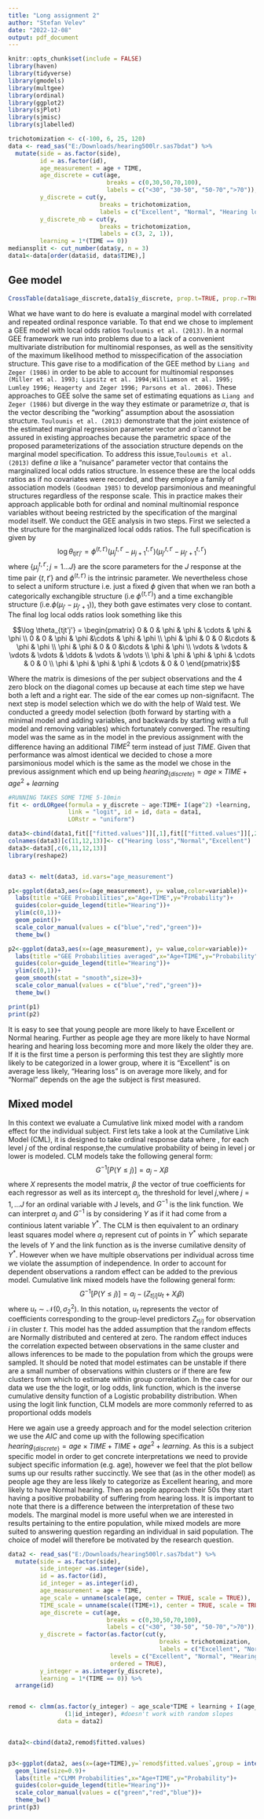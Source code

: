 ---
title: "Long assignment 2"
author: "Stefan Velev"
date: "2022-12-08"
output: pdf_document
---

```{r setup, include=FALSE}
knitr::opts_chunk$set(include = FALSE)
library(haven)
library(tidyverse)
library(gmodels)
library(multgee)
library(ordinal)
library(ggplot2)
library(sjPlot)
library(sjmisc)
library(sjlabelled)

trichotomization <- c(-100, 6, 25, 120)
data <- read_sas("E:/Downloads/hearing500lr.sas7bdat") %>%
  mutate(side = as.factor(side),
         id = as.factor(id),
         age_measurement = age + TIME,
         age_discrete = cut(age,
                            breaks = c(0,30,50,70,100),
                            labels = c("<30", "30-50", "50-70",">70")),
         y_discrete = cut(y,
                          breaks = trichotomization,
                          labels = c("Excellent", "Normal", "Hearing loss")),
         y_discrete_nb = cut(y,
                          breaks = trichotomization,
                          labels = c(3, 2, 1)),
         learning = 1*(TIME == 0))
mediansplit <- cut_number(data$y, n = 3)
data1<-data[order(data$id, data$TIME),]
```

## Gee model

```{r echo=FALSE}
CrossTable(data1$age_discrete,data1$y_discrete, prop.t=TRUE, prop.r=TRUE, prop.c=TRUE)
```

What we have want to do here is evaluate a marginal model with correlated and repeated ordinal responce variable. To that end we chose to implement a GEE model with local odds ratios `Touloumis et al. (2013)`. In a normal GEE framework we run into problems due to a lack of a convenient multivariate distribution for multinomial responses, as well as the sensitivity of the maximum likelihood method to misspecification of the association structure. This gave rise to a modification of the GEE method by `Liang and Zeger (1986)` in order to be able to account for multinomial responses `(Miller et al. 1993; Lipsitz et al. 1994;Williamson et al. 1995; Lumley 1996; Heagerty and Zeger 1996; Parsons et al. 2006)`. These approaches to GEE solve the same set of estimating equations as `Liang and Zeger (1986)` but diverge in the way they estimate or parametrize $\alpha$, that is the vector describing the "working" assumption about the asossiation structure. `Touloumis et al. (2013)` demonstrate that the joint existence of the estimated marginal regression parameter vector and $\hat{\alpha}$ cannot be assured in existing approaches because the parametric space of the proposed parameterizations of the association structure depends on the marginal model specification. To address this issue,`Touloumis et al. (2013)` define $\alpha$ like a “nuisance” parameter vector that contains the marginalized local odds ratios structure. In essence these are the local odds ratios as if no covariates were recorded, and they employe a family of association models `(Goodman 1985)` to develop parsimonious and meaningful structures regardless of the response scale. This in practice makes their approach applicable both for ordinal and nominal multinomial responce variables without beeing restricted by the specification of the marginal model itself. \newline
We conduct the GEE analysis in two steps. First we selected a the structure for the marginalized local odds ratios. The full specification is given by 
$$\log \theta_{tjt'j'}=\phi^{(t,t')}(\mu_{j}^{t,t'}-\mu_{j+1}^{t,t'})(\mu_{j'}^{t,t'}-\mu_{j'+1}^{t,t'})$$ 
where $\{\mu_{j}^{t,t'};j=1\dots J\}$ are the score parameters for the $J$ response at the time pair $\{t,t'\}$ and $\phi^{(t,t')}$ is the intrinsic parameter. We nevertheless chose to select a uniform structure i.e. just a fixed $\phi$ given that when we ran both a categorically exchangible structure (i.e $\phi^{\{t,t'\}}$) and a time exchangible structure (i.e.$\phi(\mu_{j'}-\mu_{j'+1})$), they both gave estimates very close to contant. The final log local odds ratios look something like this 

$$\log \theta_{tjt'j'} = 
\begin{pmatrix}
0 & 0 & \phi & \phi & \cdots & \phi & \phi \\
0 & 0 & \phi & \phi &\cdots & \phi & \phi \\
\phi & \phi & 0 & 0 &\cdots & \phi & \phi \\
\phi & \phi & 0 & 0 &\cdots & \phi & \phi \\
\vdots  & \vdots & \vdots & \vdots  & \ddots & \vdots & \vdots  \\
\phi & \phi & \phi & \phi & \cdots &  0 & 0 \\
\phi & \phi & \phi & \phi & \cdots &  0 & 0
\end{pmatrix}$$

Where the matrix is dimesions of the per subject observations and the 4 zero block on the diagonal comes up because at each time step we have both a left and a right ear. The side of the ear comes up non-signifacnt. \newline
The next step is model selection which we do with the help of Wald test. We conducted a greedy model selection (both forward by starting with a minimal model and adding variables, and backwards by starting with a full model and removing variables) which fortunately converged. The resulting model was the same as in the model in the previous assignment with the difference having an additional $TIME^2$ term instead of just $TIME$. Given that performance was almost identical we decided to chose a more parsimonious model which is the same as the model we chose in the previous assignment which end up being $hearing_{\{discrete\}}=age \times TIME +age^2+learning$ 

```{r include=FALSE}
#RUNNING TAKES SOME TIME 5-10min 
fit <- ordLORgee(formula = y_discrete ~ age:TIME+ I(age^2) +learning,
                 link = "logit", id = id, data = data1,
                 LORstr = "uniform")

data3<-cbind(data1,fit[["fitted.values"]][,1],fit[["fitted.values"]][,2],fit[["fitted.values"]][,3])
colnames(data3)[c(11,12,13)]<- c("Hearing loss","Normal","Excellent")
data3<-data3[,c(6,11,12,13)]
library(reshape2)


data3 <- melt(data3, id.vars="age_measurement")


```

```{r}
p1<-ggplot(data3,aes(x=(age_measurement), y= value,color=variable))+
  labs(title ="GEE Probabilities",x="Age+TIME",y="Probability")+
  guides(color=guide_legend(title="Hearing"))+
  ylim(c(0,1))+
  geom_point()+
  scale_color_manual(values = c("blue","red","green"))+
  theme_bw()

p2<-ggplot(data3,aes(x=(age_measurement), y= value,color=variable))+
  labs(title ="GEE Probabilities averaged",x="Age+TIME",y="Probability")+
  guides(color=guide_legend(title="Hearing"))+
  ylim(c(0,1))+
  geom_smooth(stat = "smooth",size=3)+
  scale_color_manual(values = c("blue","red","green"))+
  theme_bw()

print(p1)
print(p2)

```
It is easy to see that young people are more likely to have Excellent or Normal hearing. Further as people age they are more likely to have Normal hearing and hearing loss becoming more and more likely the older they are. If it is the first time a person is performing this test they are slightly more likely to be categorized in a lower group, where it is "Excellent" is on average less likely, "Hearing loss" is on average more likely, and for "Normal" depends on the age the subject is first measured.  

## Mixed model

In this context we evaluate a Cumulative link mixed model with a random effect for the individual subject. First lets take a look at the Cumilative Link Model (CML), it is designed to take ordinal response data where , for each level $j$ of the ordinal response,the cumulative probability of being in level j or lower is modeled. CLM models take the
following general form: 
$$
G^{-1}[P(Y \leq j)]=a_j-X\beta
$$
where $X$ represents the model matrix, $\beta$ the vector of true coefficients for each
regressor as well as its intercept $a_j$,  the threshold for level $j$,where  $j = 1, \dots J$ for an ordinal variable with J levels, and $G^{-1}$ is the link function. We can interpret $a_j$ and $G^{-1}$ is by considering $Y$ as if it had come from a continious latent variable $Y^*$. The CLM is then equivalent to an ordinary least squares model where $a_j$ represent cut of points in $Y^*$ which separate the levels of $Y$ and the link function as is the inverse cumilative density of $Y^*$. However when we have multiple observations per individual across time we violate the assumption of independence. In order to account for dependent observations a random effect can be added to the previous model. Cumulative link mixed models have the following general form:
$$
G^{-1}[P(Y \leq j)]=a_j-(Z_{t[i]}u_t+X_i\beta) 
$$
where $u_t \sim \mathcal{N}(0,\sigma^2_2)$. In this notation, $u_t$ represents the vector of coefficients corresponding to the group-level predictors $Z_{t[i]}$ for observation $i$ in cluster $t$. This model has the added assumption that the random effects are Normally distributed and centered at zero. The random effect induces the correlation expected between observations in the same cluster and allows inferences to be made to the population from which the groups were sampled. It should be noted that model estimates can be unstable if there are a small number of observations within clusters or if there are few clusters from which to estimate within group correlation. In the case for our data we use the the logit, or log odds, link function, which is the inverse cumulative density function of a Logistic probability distribution. When using the logit link function, CLM models are more commonly referred to as proportional odds models \newline

Here we again use a greedy approach and for the model selection criterion we use the $AIC$ and come up with the following specification $hearing_{\{discrete\}}=age \times TIME+ TIME +age^2+learning$. As this is a subject specific model in order to get concrete interpretations we need to provide subject specific information (e.g. age), however we feel that the plot bellow sums up our results rather succinctly. We see that (as in the other model) as people age they are less likely to categorize as Excellent hearing, and more likely to have Normal hearing. Then as people approach their 50s they start having a positive probability of suffering from hearing loss. It is important to note that there is a difference between the interpretation of these two models. The marginal model is more useful when we are interested in results pertaining to the entire population, while mixed models are more suited to answering question regarding an individual in said population. The choice of model will therefore be motivated by the research question.

```{r include=FALSE}
data2 <- read_sas("E:/Downloads/hearing500lr.sas7bdat") %>%
  mutate(side = as.factor(side),
         side_integer =as.integer(side),
         id = as.factor(id),
         id_integer = as.integer(id),
         age_measurement = age + TIME,
         age_scale = unname(scale(age, center = TRUE, scale = TRUE)),
         TIME_scale = unname(scale((TIME+1), center = TRUE, scale = TRUE)),
         age_discrete = cut(age,
                            breaks = c(0,30,50,70,100),
                            labels = c("<30", "30-50", "50-70",">70")),
         y_discrete = factor(as.factor(cut(y,
                                           breaks = trichotomization,
                                           labels = c("Excellent", "Normal", "Hearing loss"))),
                             levels = c("Excellent", "Normal", "Hearing loss"),
                             ordered = TRUE),
         y_integer = as.integer(y_discrete),
         learning = 1*(TIME == 0)) %>%
  arrange(id)


remod <- clmm(as.factor(y_integer) ~ age_scale*TIME + learning + I(age_scale^2) +
                (1|id_integer), #doesn't work with random slopes
              data = data2)


data2<-cbind(data2,remod$fitted.values)



```

```{r}
p3<-ggplot(data2, aes(x=(age+TIME),y=`remod$fitted.values`,group = interaction(y_discrete, id),color=y_discrete))+
  geom_line(size=0.9)+
  labs(title ="CLMM Probabilities",x="Age+TIME",y="Probability")+
  guides(color=guide_legend(title="Hearing"))+
  scale_color_manual(values = c("green","red","blue"))+
  theme_bw()
print(p3)
```
